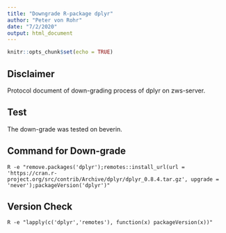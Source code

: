 ```yaml
---
title: "Downgrade R-package dplyr"
author: "Peter von Rohr"
date: "7/2/2020"
output: html_document
---
```


```r
knitr::opts_chunk$set(echo = TRUE)
```

## Disclaimer
Protocol document of down-grading process of dplyr on zws-server.


## Test
The down-grade was tested on beverin. 


## Command for Down-grade

```
R -e "remove.packages('dplyr');remotes::install_url(url = 'https://cran.r-project.org/src/contrib/Archive/dplyr/dplyr_0.8.4.tar.gz', upgrade = 'never');packageVersion('dplyr')"
```


## Version Check

```
R -e "lapply(c('dplyr','remotes'), function(x) packageVersion(x))"
```

